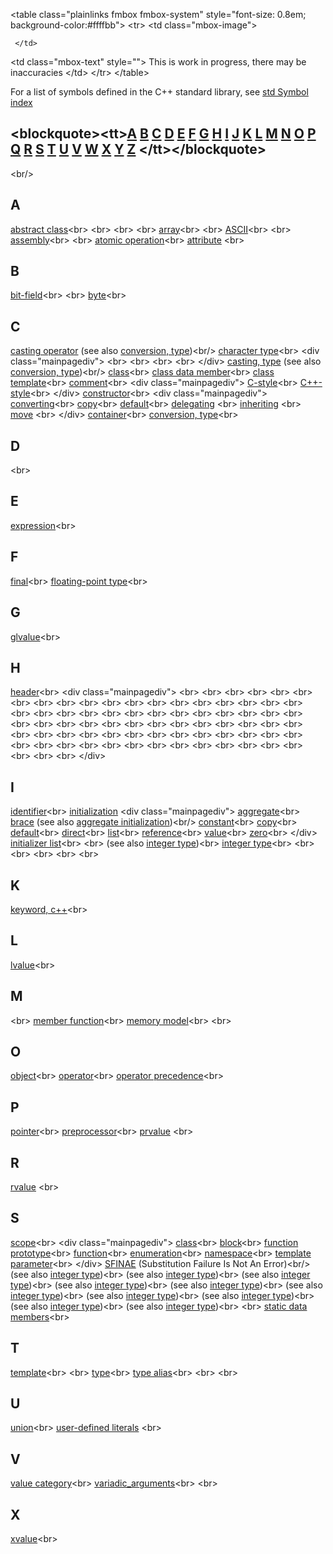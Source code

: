 {{title|Index}}
{{cpp/navbar}}


&lt;table class="plainlinks fmbox fmbox-system" style="font-size: 0.8em; background-color:#ffffbb"&gt;
&lt;tr&gt;
&lt;td class="mbox-image"&gt;
  &lt;/td&gt;
&lt;td class="mbox-text" style=""&gt; This is work in progress, there may be inaccuracies &lt;/td&gt;
&lt;/tr&gt;
&lt;/table&gt;

For a list of symbols defined in the C++ standard library, see [[cpp/symbol_index|std Symbol index]]

==&lt;blockquote&gt;&lt;tt&gt;[[cpp/index#A|A]]  [[cpp/index#B|B]]  [[cpp/index#C|C]]  [[cpp/index#D|D]]  [[cpp/index#E|E]]  [[cpp/index#F|F]]  [[cpp/index#G|G]]  [[cpp/index#H|H]]  [[cpp/index#I|I]]  [[cpp/index#J|J]]  [[cpp/index#K|K]]  [[cpp/index#L|L]]  [[cpp/index#M|M]]  [[cpp/index#N|N]]  [[cpp/index#O|O]]  [[cpp/index#P|P]]  [[cpp/index#Q|Q]]  [[cpp/index#R|R]]  [[cpp/index#S|S]]  [[cpp/index#T|T]]  [[cpp/index#U|U]]  [[cpp/index#V|V]]  [[cpp/index#W|W]]  [[cpp/index#X|X]]  [[cpp/index#Y|Y]]  [[cpp/index#Z|Z]] &lt;/tt&gt;&lt;/blockquote&gt;==
&lt;br/&gt;

==A==
[[cpp/language/abstract_class|abstract class]]&lt;br&gt;
[[cpp/language/alignas|{{c/core|alignas}}]]&lt;br&gt;
[[cpp/language/alignof|{{c/core|alignof}}]]&lt;br&gt;
{{header|algorithm}}&lt;br&gt;
[[cpp/language/array|array]]&lt;br&gt;
{{header|array}} {{mark since c++11}}&lt;br&gt;
[[cpp/language/ascii|ASCII]]&lt;br&gt;
[[cpp/language/asm|{{c/core|asm}}]]&lt;br&gt;
[[cpp/language/asm|assembly]]&lt;br&gt;
{{header|atomic}} {{mark since c++11}}&lt;br&gt;
[[cpp/thread#Atomic_operations|atomic operation]]&lt;br&gt;
[[cpp/language/attributes|attribute]] {{mark c++11}}&lt;br&gt;

==B==
[[cpp/language/bit_field|bit-field]]&lt;br&gt;
[[cpp/language/types#Boolean type|{{c/core|bool}}]]&lt;br&gt;
[[cpp/language/memory_model#Byte|byte]]&lt;br&gt;

==C==
[[cpp/language/expressions#Conversions|casting operator]] (see also [[cpp/language/expressions#Conversions|conversion, type]])&lt;br/&gt;
[[cpp/language/types#Character types|character type]]&lt;br&gt;
&lt;div class="mainpagediv"&gt;
[[cpp/language/const_cast|{{c/core|const_cast}}]]&lt;br&gt;
[[cpp/language/dynamic_cast|{{c/core|dynamic_cast}}]]&lt;br&gt;
[[cpp/language/reinterpret_cast|{{c/core|reinterpret_cast}}]]&lt;br&gt;
[[cpp/language/static_cast|{{c/core|static_cast}}]]&lt;br&gt;
&lt;/div&gt;
[[cpp/language/expressions#Conversions|casting, type]] (see also [[cpp/language/expressions#Conversions|conversion, type]])&lt;br/&gt;
[[cpp/language/classes|class]]&lt;br&gt;
[[cpp/language/data_members|class data member]]&lt;br&gt;
[[cpp/language/class_template|class template]]&lt;br&gt;
[[cpp/comment|comment]]&lt;br&gt;
&lt;div class="mainpagediv"&gt;
[[cpp/comment#C-style|C-style]]&lt;br&gt;
[[cpp/comment#C++-style|C++-style]]&lt;br&gt;
&lt;/div&gt;
[[cpp/language/initializer_list|constructor]]&lt;br&gt;
&lt;div class="mainpagediv"&gt;
[[cpp/language/converting_constructor|converting]]&lt;br&gt;
[[cpp/language/copy_constructor|copy]]&lt;br&gt;
[[cpp/language/default_constructor|default]]&lt;br&gt;
[[cpp/language/initializer_list#Delegating constructor|delegating]] {{mark c++11}}&lt;br&gt;
[[cpp/language/initializer_list#Inheriting constructors|inheriting]] {{mark c++11}}&lt;br&gt;
[[cpp/language/move_constructor|move]] {{mark c++11}}&lt;br&gt;
&lt;/div&gt;
[[cpp/container|container]]&lt;br&gt;
[[cpp/language/expressions#Conversions|conversion, type]]&lt;br&gt;

==D==
[[cpp/language/decltype|{{c/core|decltype}}]] {{mark c++11}}&lt;br&gt;

==E==
[[cpp/language/expressions|expression]]&lt;br&gt;
[[cpp/language/explicit|{{c/core|explicit}}]]

==F==
[[cpp/language/final|final]]&lt;br&gt;
[[cpp/language/type#Floating point types|floating-point type]]&lt;br&gt;

==G==
[[cpp/language/value_category#glvalue|glvalue]]&lt;br&gt;

==H==
[[cpp/header|header]]&lt;br&gt;
&lt;div class="mainpagediv"&gt;
{{header|algorithm}}&lt;br&gt;
{{header|array}} {{mark since c++11}}&lt;br&gt;
{{header|atomic}} {{mark since c++11}}&lt;br&gt;
{{header|bitset}}&lt;br&gt;
{{header|cassert}}&lt;br&gt;
{{header|ccomplex}} {{mark since c++11}}&lt;br&gt;
{{header|cctype}}&lt;br&gt;
{{header|cerrno}}&lt;br&gt;
{{header|cfenv}} {{mark since c++11}}&lt;br&gt;
{{header|cfloat}}&lt;br&gt;
{{header|chrono}}&lt;br&gt;
{{header|cinttypes}} {{mark since c++11}}&lt;br&gt;
{{header|ciso646}}&lt;br&gt;
{{header|climits}}&lt;br&gt;
{{header|clocale}}&lt;br&gt;
{{header|cmath}}&lt;br&gt;
{{header|codecvt}} {{mark since c++11}}&lt;br&gt;
{{header|condition_variable}} {{mark since c++11}}&lt;br&gt;
{{header|complex}}&lt;br&gt;
{{header|csignal}}&lt;br&gt;
{{header|csetjmp}}&lt;br&gt;
{{header|cstdalign}} {{mark since c++11}}&lt;br&gt;
{{header|cstdarg}}&lt;br&gt;
{{header|cstdbool}} {{mark since c++11}}&lt;br&gt;
{{header|cstddef}}&lt;br&gt;
{{header|cstdint}} {{mark since c++11}}&lt;br&gt;
{{header|cstdio}}&lt;br&gt;
{{header|ctime}}&lt;br&gt;
{{header|ctgmath}} {{mark since c++11}}&lt;br&gt;
{{header|cwchar}}&lt;br&gt;
{{header|cwctype}}&lt;br&gt;
{{header|cuchar}}&lt;br&gt;
{{header|exception}}&lt;br&gt;
{{header|forward_list}} {{mark since c++11}} &lt;br&gt;
{{header|fstream}}&lt;br&gt;
{{header|functional}}&lt;br&gt;
{{header|future}} {{mark since c++11}}&lt;br&gt;
{{header|initializer_list}} {{mark since c++11}}&lt;br&gt;
{{header|iomanip}}&lt;br&gt;
{{header|ios}}&lt;br&gt;
{{header|iosfwd}}&lt;br&gt;
{{header|iostream}}&lt;br&gt;
{{header|iterator}}&lt;br&gt;
{{header|locale}}&lt;br&gt;
{{header|limits}}&lt;br&gt;
{{header|list}}&lt;br&gt;
{{header|map}}&lt;br&gt;
{{header|memory}}&lt;br&gt;
{{header|mutex}} {{mark since c++11}}&lt;br&gt;
{{header|new}}&lt;br&gt;
{{header|numeric}}&lt;br&gt;
{{header|queue}}&lt;br&gt;
{{header|random}} {{mark since c++11}}&lt;br&gt;
{{header|ratio}} {{mark since c++11}}&lt;br&gt;
{{header|regex}} {{mark since c++11}}&lt;br&gt;
{{header|scoped_allocator}} {{mark since c++11}}&lt;br&gt;
{{header|set}}&lt;br&gt;
{{header|shared_mutex}} {{mark since c++11}}&lt;br&gt;
{{header|sstream}}&lt;br&gt;
{{header|stack}}&lt;br&gt;
{{header|stdexcept}}&lt;br&gt;
{{header|streambuf}}&lt;br&gt;
{{header|string}}&lt;br&gt;
{{header|strstream}}&lt;br&gt;
{{header|system_error}}&lt;br&gt;
{{header|thread}} {{mark since c++11}}&lt;br&gt;
{{header|tuple}} {{mark since c++11}}&lt;br&gt;
{{header|typeindex}} {{mark since c++11}}&lt;br&gt;
{{header|type_traits}} {{mark since c++11}}&lt;br&gt;
{{header|unordered_map}} {{mark since c++11}} &lt;br&gt;
{{header|unordered_set}} {{mark since c++11}} &lt;br&gt;
{{header|utility}}&lt;br&gt;
{{header|valarray}}&lt;br&gt;
{{header|vector}}&lt;br&gt;
&lt;/div&gt;

==I==
[[cpp/language/identifiers|identifier]]&lt;br&gt;
[[cpp/language/initialization|initialization]]
&lt;div class="mainpagediv"&gt;
[[cpp/language/aggregate_initialization|aggregate]]&lt;br&gt;
[[cpp/language/aggregate_initialization|brace]] (see also  [[cpp/language/aggregate_initialization|aggregate initialization]])&lt;br/&gt;
[[cpp/language/constant_initialization|constant]]&lt;br&gt;
[[cpp/language/copy_initialization|copy]]&lt;br&gt;
[[cpp/language/default_initialization|default]]&lt;br&gt;
[[cpp/language/direct_initialization|direct]]&lt;br&gt;
[[cpp/language/list_initialization|list]]&lt;br&gt;
[[cpp/language/reference_initialization|reference]]&lt;br&gt;
[[cpp/language/value_initialization|value]]&lt;br&gt;
[[cpp/language/zero_initialization|zero]]&lt;br&gt;
&lt;/div&gt;
[[cpp/language/initializer_list|initializer list]]&lt;br&gt;
{{header|initializer_list}} {{mark since c++11}}&lt;br&gt;
[[cpp/language/types#Integer types|{{c/core|int}}]] (see also [[cpp/language/types#Integer types|integer type]])&lt;br&gt;
[[cpp/language/types#Integer types|integer type]]&lt;br&gt;
{{header|iomanip}}&lt;br&gt;
{{header|ios}}&lt;br&gt;
{{header|iosfwd}}&lt;br&gt;
{{header|iostream}}&lt;br&gt;
{{header|iterator}}&lt;br&gt;

==K==
[[cpp/keyword|keyword, c++]]&lt;br&gt;

==L==
[[cpp/language/value_category#lvalue|lvalue]]&lt;br&gt;

==M==
[[cpp/language/main_function|{{c/core|main()}}]]&lt;br&gt;
[[cpp/language/member_functions|member function]]&lt;br&gt;
[[cpp/language/memory_model|memory model]]&lt;br&gt;
[[cpp/language/cv|{{c/core|mutable}}]]&lt;br&gt;

==O==
[[cpp/language/object|object]]&lt;br&gt;
[[cpp/language/expressions#Operators|operator]]&lt;br&gt;
[[cpp/language/operator_precedence|operator precedence]]&lt;br&gt;

==P==
[[cpp/language/pointer|pointer]]&lt;br&gt;
[[cpp/preprocessor|preprocessor]]&lt;br&gt;
[[cpp/language/value_category#rvalue (until C++11) / prvalue (since C++11)|prvalue]]  {{mark since c++11}}&lt;br&gt;

==R==
[[cpp/language/value_category#rvalue|rvalue]]  {{mark until c++11}}&lt;br&gt;

==S==
[[cpp/language/scope|scope]]&lt;br&gt;
&lt;div class="mainpagediv"&gt;
[[cpp/language/scope#Class scope|class]]&lt;br&gt;
[[cpp/language/scope#Block scope|block]]&lt;br&gt;
[[cpp/language/scope#Function prototype scope|function prototype]]&lt;br&gt;
[[cpp/language/scope#Function scope|function]]&lt;br&gt;
[[cpp/language/scope#Enumeration scope|enumeration]]&lt;br&gt;
[[cpp/language/scope#Namespace scope|namespace]]&lt;br&gt;
[[cpp/language/scope#Template paramater scope|template parameter]]&lt;br&gt;
&lt;/div&gt;
[[cpp/language/sfinae|SFINAE]] (Substitution Failure Is Not An Error)&lt;br/&gt;
[[cpp/language/types#Integer types|{{c/core|short}}]] (see also [[cpp/language/types#Integer types|integer type]])&lt;br&gt;
[[cpp/language/types#Integer types|{{c/core|short int}}]] (see also [[cpp/language/types#Integer types|integer type]])&lt;br&gt;
[[cpp/language/types#Integer types|{{c/core|signed}}]] (see also [[cpp/language/types#Integer types|integer type]])&lt;br&gt;
[[cpp/language/types#Integer types|{{c/core|signed int}}]] (see also [[cpp/language/types#Integer types|integer type]])&lt;br&gt;
[[cpp/language/types#Integer types|{{c/core|signed long}}]] (see also [[cpp/language/types#Integer types|integer type]])&lt;br&gt;
[[cpp/language/types#Integer types|{{c/core|signed long int}}]] (see also [[cpp/language/types#Integer types|integer type]])&lt;br&gt;
[[cpp/language/types#Integer types|{{c/core|signed long long}}]] (see also [[cpp/language/types#Integer types|integer type]])&lt;br&gt;
[[cpp/language/types#Integer types|{{c/core|signed long long int}}]] (see also [[cpp/language/types#Integer types|integer type]])&lt;br&gt;
[[cpp/language/types#Integer types|{{c/core|signed short}}]] (see also [[cpp/language/types#Integer types|integer type]])&lt;br&gt;
[[cpp/language/types#Integer types|{{c/core|signed short int}}]] (see also [[cpp/language/types#Integer types|integer type]])&lt;br&gt;
[[cpp/language/static|{{c/core|static}}]]&lt;br&gt;
[[cpp/language/static#Static data members|static data members]]&lt;br&gt;

==T==
[[cpp/language/templates|template]]&lt;br&gt;
[[cpp/language/this|{{c/core|this}}]]&lt;br&gt;
[[cpp/language/type|type]]&lt;br&gt;
[[cpp/language/type_alias|type alias]]&lt;br&gt;
[[cpp/language/typedef|{{c/core|typedef}}]]&lt;br&gt;
[[cpp/language/typeid|{{c/core|typeid}}]]&lt;br&gt;

==U==
[[cpp/language/union|union]]&lt;br&gt;
[[cpp/language/user_literal|user-defined literals]] {{mark since c++11}}&lt;br&gt;

==V==
[[cpp/language/value_category|value category]]&lt;br&gt;
[[cpp/language/variadic_arguments|variadic_arguments]]&lt;br&gt;
[[cpp/language/types#Void type|{{c/core|void}}]]&lt;br&gt;

==X==
[[cpp/language/value_category#xvalue|xvalue]]&lt;br&gt;

{{langlinks|ja|zh}}